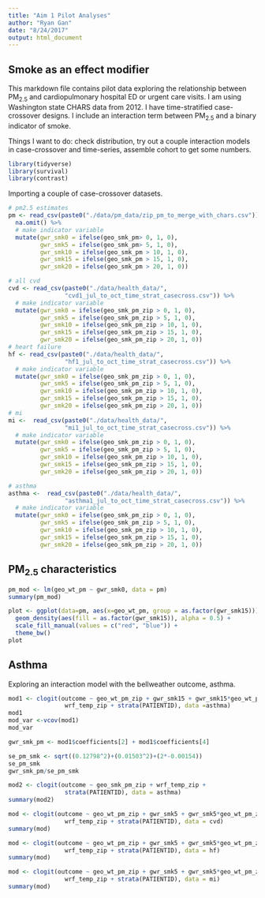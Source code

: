 ```yaml
---
title: "Aim 1 Pilot Analyses"
author: "Ryan Gan"
date: "8/24/2017"
output: html_document
---
```


## Smoke as an effect modifier

This markdown file contains pilot data exploring the relationship between PM~2.5~ and cardiopulmonary hospital ED or urgent care visits. I am using Washington state CHARS data from 2012. I have time-stratified case-crossover designs. I include an interaction term between PM~2.5~ and a binary indicator of smoke.

Things I want to do: check distribution, try out a couple interaction models in case-crossover and time-series, assemble cohort to get some numbers.

```r
library(tidyverse)
library(survival) 
library(contrast)
```

Importing a couple of case-crossover datasets.

```r
# pm2.5 estimates
pm <- read_csv(paste0("./data/pm_data/zip_pm_to_merge_with_chars.csv")) %>% 
  na.omit() %>% 
  # make indicator variable
  mutate(gwr_smk0 = ifelse(geo_smk_pm> 0, 1, 0),
         gwr_smk5 = ifelse(geo_smk_pm> 5, 1, 0),
         gwr_smk10 = ifelse(geo_smk_pm > 10, 1, 0),
         gwr_smk15 = ifelse(geo_smk_pm > 15, 1, 0),
         gwr_smk20 = ifelse(geo_smk_pm > 20, 1, 0))

# all cvd
cvd <- read_csv(paste0("./data/health_data/",
                "cvd1_jul_to_oct_time_strat_casecross.csv")) %>% 
  # make indicator variable
  mutate(gwr_smk0 = ifelse(geo_smk_pm_zip > 0, 1, 0),
         gwr_smk5 = ifelse(geo_smk_pm_zip > 5, 1, 0),
         gwr_smk10 = ifelse(geo_smk_pm_zip > 10, 1, 0),
         gwr_smk15 = ifelse(geo_smk_pm_zip > 15, 1, 0),
         gwr_smk20 = ifelse(geo_smk_pm_zip > 20, 1, 0))
# heart failure
hf <- read_csv(paste0("./data/health_data/",
                "hf1_jul_to_oct_time_strat_casecross.csv")) %>% 
  # make indicator variable
  mutate(gwr_smk0 = ifelse(geo_smk_pm_zip > 0, 1, 0),
         gwr_smk5 = ifelse(geo_smk_pm_zip > 5, 1, 0),
         gwr_smk10 = ifelse(geo_smk_pm_zip > 10, 1, 0),
         gwr_smk15 = ifelse(geo_smk_pm_zip > 15, 1, 0),
         gwr_smk20 = ifelse(geo_smk_pm_zip > 20, 1, 0))
# mi
mi <-  read_csv(paste0("./data/health_data/",
                "mi1_jul_to_oct_time_strat_casecross.csv")) %>% 
  # make indicator variable
  mutate(gwr_smk0 = ifelse(geo_smk_pm_zip > 0, 1, 0),
         gwr_smk5 = ifelse(geo_smk_pm_zip > 5, 1, 0),
         gwr_smk10 = ifelse(geo_smk_pm_zip > 10, 1, 0),
         gwr_smk15 = ifelse(geo_smk_pm_zip > 15, 1, 0),
         gwr_smk20 = ifelse(geo_smk_pm_zip > 20, 1, 0))

# asthma
asthma <-  read_csv(paste0("./data/health_data/",
                "asthma1_jul_to_oct_time_strat_casecross.csv")) %>% 
  # make indicator variable
  mutate(gwr_smk0 = ifelse(geo_smk_pm_zip > 0, 1, 0),
         gwr_smk5 = ifelse(geo_smk_pm_zip > 5, 1, 0),
         gwr_smk10 = ifelse(geo_smk_pm_zip > 10, 1, 0),
         gwr_smk15 = ifelse(geo_smk_pm_zip > 15, 1, 0),
         gwr_smk20 = ifelse(geo_smk_pm_zip > 20, 1, 0))
```

## PM~2.5~ characteristics

```r
pm_mod <- lm(geo_wt_pm ~ gwr_smk0, data = pm)
summary(pm_mod)

plot <- ggplot(data=pm, aes(x=geo_wt_pm, group = as.factor(gwr_smk15))) +
  geom_density(aes(fill = as.factor(gwr_smk15)), alpha = 0.5) +
  scale_fill_manual(values = c("red", "blue")) +
  theme_bw()
plot
```

## Asthma

Exploring an interaction model with the bellweather outcome, asthma.


```r
mod1 <- clogit(outcome ~ geo_wt_pm_zip + gwr_smk15 + gwr_smk15*geo_wt_pm_zip +
                wrf_temp_zip + strata(PATIENTID), data =asthma)
mod1
mod_var <-vcov(mod1)
mod_var

gwr_smk_pm <- mod1$coefficients[2] + mod1$coefficients[4]

se_pm_smk <- sqrt((0.12798^2)+(0.01503^2)+(2*-0.00154))
se_pm_smk
gwr_smk_pm/se_pm_smk

mod2 <- clogit(outcome ~ geo_smk_pm_zip + wrf_temp_zip + 
                strata(PATIENTID), data = asthma)
summary(mod2)

```


```r
mod <- clogit(outcome ~ geo_wt_pm_zip + gwr_smk5 + gwr_smk5*geo_wt_pm_zip +
                wrf_temp_zip + strata(PATIENTID), data = cvd)
summary(mod)
```

```r
mod <- clogit(outcome ~ geo_wt_pm_zip + gwr_smk5 + gwr_smk5*geo_wt_pm_zip +
                wrf_temp_zip + strata(PATIENTID), data = hf)
summary(mod)
```

```r
mod <- clogit(outcome ~ geo_wt_pm_zip + gwr_smk5 + gwr_smk5*geo_wt_pm_zip +
                wrf_temp_zip + strata(PATIENTID), data = mi)
summary(mod)
```


